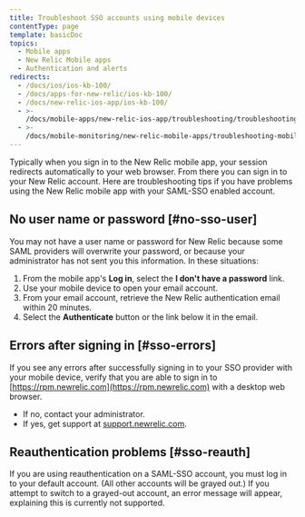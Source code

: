 ```yaml
---
title: Troubleshoot SSO accounts using mobile devices
contentType: page
template: basicDoc
topics:
  - Mobile apps
  - New Relic Mobile apps
  - Authentication and alerts
redirects:
  - /docs/ios/ios-kb-100/
  - /docs/apps-for-new-relic/ios-kb-100/
  - /docs/new-relic-ios-app/ios-kb-100/
  - >-
    /docs/mobile-apps/new-relic-ios-app/troubleshooting/troubleshooting-sso-accounts-using-ios-devices/
  - >-
    /docs/mobile-monitoring/new-relic-mobile-apps/troubleshooting-mobile-apps/troubleshoot-sso-accounts-using-mobile-devices/
---
```


Typically when you sign in to the New Relic mobile app, your session redirects automatically to your web browser. From there you can sign in to your New Relic account. Here are troubleshooting tips if you have problems using the New Relic mobile app with your SAML-SSO enabled account.

## No user name or password [#no-sso-user]

You may not have a user name or password for New Relic because some SAML providers will overwrite your password, or because your administrator has not sent you this information. In these situations:

1. From the mobile app's **Log in**, select the **I don't have a password** link.
2. Use your mobile device to open your email account.
3. From your email account, retrieve the New Relic authentication email within 20 minutes.
4. Select the **Authenticate** button or the link below it in the email.

## Errors after signing in [#sso-errors]

If you see any errors after successfully signing in to your SSO provider with your mobile device, verify that you are able to sign in to [https://rpm.newrelic.com](https://rpm.newrelic.com) with a desktop web browser.

* If no, contact your administrator.
* If yes, get support at [support.newrelic.com](https://support.newrelic.com).

## Reauthentication problems [#sso-reauth]

If you are using reauthentication on a SAML-SSO account, you must log in to your default account. (All other accounts will be grayed out.) If you attempt to switch to a grayed-out account, an error message will appear, explaining this is currently not supported.
